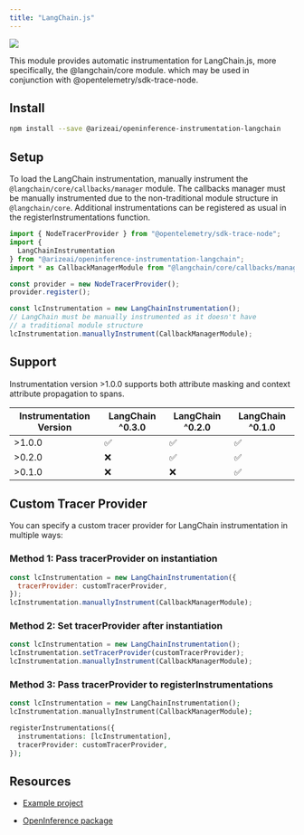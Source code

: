```yaml
---
title: "LangChain.js"
---
```


<a href="https://www.npmjs.com/package/@arizeai/openinference-instrumentation-langchain">
  <Frame caption="">
    <img src="https://storage.googleapis.com/arize-phoenix-assets/assets/images/phoenix-docs-images/455662f8-badge.svg" />
  </Frame>
</a>

This module provides automatic instrumentation for LangChain.js, more specifically, the @langchain/core module. which may be used in conjunction with @opentelemetry/sdk-trace-node.

## Install

```bash
npm install --save @arizeai/openinference-instrumentation-langchain
```

## Setup

To load the LangChain instrumentation, manually instrument the `@langchain/core/callbacks/manager` module. The callbacks manager must be manually instrumented due to the non-traditional module structure in `@langchain/core`. Additional instrumentations can be registered as usual in the registerInstrumentations function.

```javascript
import { NodeTracerProvider } from "@opentelemetry/sdk-trace-node";
import { 
  LangChainInstrumentation 
} from "@arizeai/openinference-instrumentation-langchain";
import * as CallbackManagerModule from "@langchain/core/callbacks/manager";

const provider = new NodeTracerProvider();
provider.register();

const lcInstrumentation = new LangChainInstrumentation();
// LangChain must be manually instrumented as it doesn't have 
// a traditional module structure
lcInstrumentation.manuallyInstrument(CallbackManagerModule);
```

## Support

Instrumentation version >1.0.0 supports both attribute masking and context attribute propagation to spans.

| Instrumentation Version | LangChain ^0.3.0 | LangChain ^0.2.0 | LangChain ^0.1.0 |
| ----------------------- | ---------------- | ---------------- | ---------------- |
| >1.0.0                  | ✅                | ✅                | ✅                |
| >0.2.0                  | ❌                | ✅                | ✅                |
| >0.1.0                  | ❌                | ❌                | ✅                |

## Custom Tracer Provider

You can specify a custom tracer provider for LangChain instrumentation in multiple ways:

### Method 1: Pass tracerProvider on instantiation

```javascript
const lcInstrumentation = new LangChainInstrumentation({
  tracerProvider: customTracerProvider,
});
lcInstrumentation.manuallyInstrument(CallbackManagerModule);
```

### Method 2: Set tracerProvider after instantiation

```javascript
const lcInstrumentation = new LangChainInstrumentation();
lcInstrumentation.setTracerProvider(customTracerProvider);
lcInstrumentation.manuallyInstrument(CallbackManagerModule);
```

### Method 3: Pass tracerProvider to registerInstrumentations

```php
const lcInstrumentation = new LangChainInstrumentation();
lcInstrumentation.manuallyInstrument(CallbackManagerModule);

registerInstrumentations({
  instrumentations: [lcInstrumentation],
  tracerProvider: customTracerProvider,
});
```

## Resources

* [Example project](https://github.com/Arize-ai/openinference/blob/main/js/packages/openinference-instrumentation-langchain/examples)

* [OpenInference package](https://github.com/Arize-ai/openinference/blob/main/js/packages/openinference-instrumentation-langchain)


